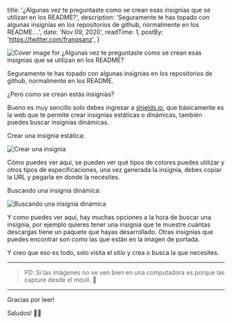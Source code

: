 
  title: '¿Algunas vez te preguntaste como se crean esas insignias que se utilizan en los README?',
  description: 'Seguramente te has topado con algunas insignias en los repositorios de github, normalmente en los README....',
  date: 'Nov 09, 2020',
  readTime: 1,
  postBy: 'https://twitter.com/franqsanz',
}


![Cover image for ¿Algunas vez te preguntaste como se crean esas insignias que se utilizan en los README?](/cover-readme.jpg)

Seguramente te has topado con algunas insignias en los repositorios de github, normalmente en los README.

¿Pero como se crean estás insignias?

Bueno es muy sencillo solo debes ingresar a [shields.io](https://shields.io/), que básicamente es la web que te permite crear insignias estáticas o dinámicas, también puedes buscar insignias dinámicas.

Crear una insignia estática:

![Crear una insignia](/crear-una-insignia.png)

Cómo puedes ver aquí, se pueden ver qué tipos de colores puedes utilizar y otros tipos de especificaciones, una vez generada la insignia, debes copiar la URL y pegarla en donde la necesites.

Buscando una insignia dinámica:

![Buscando una insignia dinámica](/buscando-una-insignia-dinámica.png)

Y como puedes ver aquí, hay muchas opciones a la hora de buscar una insignia, por ejemplo quieres tener una insignia que te muestre cuántas descargas tiene un paquete que hayas desarrollado. Otras insignias que puedes encontrar son como las que están en la imagen de portada.

Y creo que eso es todo, solo visita el sitio y crea o busca la que necesites.

___

> PD: Si las imágenes no se ven bien en una computadora es porque las capture desde el móvil. 😬

___

Gracias por leer!

Saludos! 👍🏻